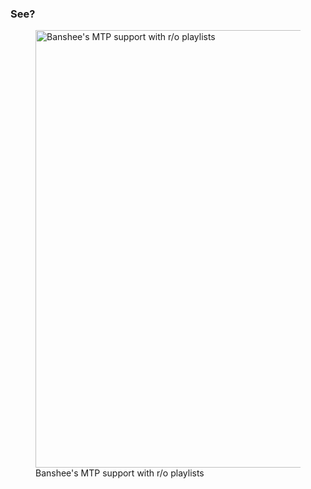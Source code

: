 ===See?===


[[Image:banshee-mtp-playlists1.png|left|700px|thumb|Banshee's MTP support with r/o playlists]]